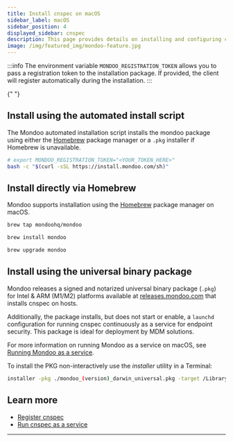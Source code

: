```yaml
---
title: Install cnspec on macOS
sidebar_label: macOS
sidebar_position: 4
displayed_sidebar: cnspec
description: This page provides details on installing and configuring cnspec on macOS.
image: /img/featured_img/mondoo-feature.jpg
---
```


:::info
The environment variable `MONDOO_REGISTRATION_TOKEN` allows you to pass a registration token to the installation package. If provided, the client will register automatically during the installation.
:::


<Partial />{" "}

## Install using the automated install script

The Mondoo automated installation script installs the mondoo package using either the [Homebrew](https://brew.sh) package manager or a `.pkg` installer if Homebrew is unavailable.

```bash
# export MONDOO_REGISTRATION_TOKEN="<YOUR_TOKEN_HERE>"
bash -c "$(curl -sSL https://install.mondoo.com/sh)"
```

## Install directly via Homebrew

Mondoo supports installation using the [Homebrew](https://brew.sh) package manager on macOS.

```bash title="Add the Mondoo tap"
brew tap mondoohq/mondoo
```

```bash title="Install mondoo package with brew"
brew install mondoo
```

```bash title="Upgrade mondoo package with brew"
brew upgrade mondoo
```

## Install using the universal binary package

Mondoo releases a signed and notarized universal binary package (`.pkg`) for Intel & ARM (M1/M2) platforms available at [releases.mondoo.com](https://releases.mondoo.com/mondoo/latest) that installs cnspec on hosts.

Additionally, the package installs, but does not start or enable, a `launchd` configuration for running cnspec continuously as a service for endpoint security. This package is ideal for deployment by MDM solutions.

For more information on running Mondoo as a service on macOS, see [Running Mondoo as a service](/cnspec/cnspec-adv-install/service).

To install the PKG non-interactively use the _installer_ utility in a Terminal:

```bash
installer -pkg ./mondoo_(version)_darwin_universal.pkg -target /Library
```

## Learn more

- [Register cnspec](/cnspec/cnspec-adv-install/registration)
- [Run cnspec as a service](/cnspec/cnspec-adv-install/service)

---
